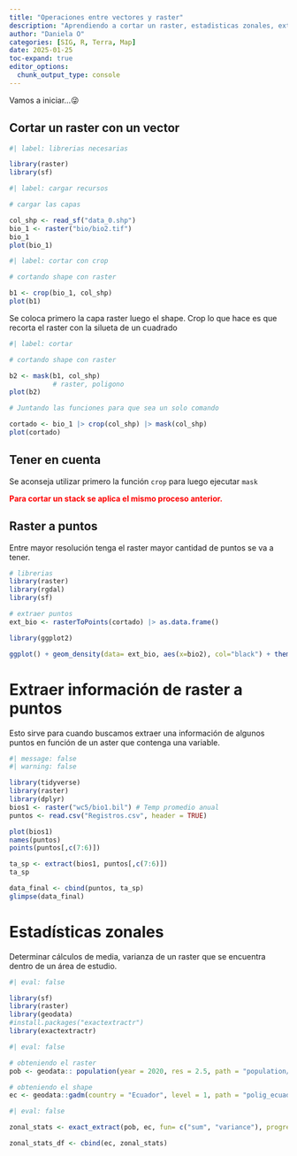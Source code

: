```yaml
---
title: "Operaciones entre vectores y raster"
description: "Aprendiendo a cortar un raster, estadisticas zonales, extraer información de puntos, etc "
author: "Daniela O"
categories: [SIG, R, Terra, Map]
date: 2025-01-25
toc-expand: true
editor_options: 
  chunk_output_type: console
---
```


Vamos a iniciar...😜

## Cortar un raster con un vector

```r
#| label: librerias necesarias

library(raster)
library(sf)
```

```r
#| label: cargar recursos

# cargar las capas 

col_shp <- read_sf("data_0.shp")
bio_1 <- raster("bio/bio2.tif")
bio_1
plot(bio_1)
```

```r
#| label: cortar con crop

# cortando shape con raster

b1 <- crop(bio_1, col_shp)
plot(b1)
```

Se coloca primero la capa raster luego el shape. Crop lo que hace es que recorta el raster con la silueta de un cuadrado

```r
#| label: cortar

# cortando shape con raster

b2 <- mask(b1, col_shp)
           # raster, poligono 
plot(b2)
```

```r
# Juntando las funciones para que sea un solo comando

cortado <- bio_1 |> crop(col_shp) |> mask(col_shp)
plot(cortado)
```

::: callout-important
## Tener en cuenta

Se aconseja utilizar primero la función `crop` para luego ejecutar `mask`
:::

[**Para cortar un stack se aplica el mismo proceso anterior.**]{style="color:red;"}

## Raster a puntos

Entre mayor resolución tenga el raster mayor cantidad de puntos se va a tener.

```r
# librerias
library(raster)
library(rgdal)
library(sf)
```

```r
# extraer puntos 
ext_bio <- rasterToPoints(cortado) |> as.data.frame()

library(ggplot2)

ggplot() + geom_density(data= ext_bio, aes(x=bio2), col="black") + theme_bw()
```

# Extraer información de raster a puntos

Esto sirve para cuando buscamos extraer una información de algunos puntos en función de un aster que contenga una variable.

```r
#| message: false
#| warning: false

library(tidyverse)
library(raster)
library(dplyr)
bios1 <- raster("wc5/bio1.bil") # Temp promedio anual 
puntos <- read.csv("Registros.csv", header = TRUE)
```

```r
plot(bios1)
names(puntos)
points(puntos[,c(7:6)])
```

```r
ta_sp <- extract(bios1, puntos[,c(7:6)])
ta_sp
```

```r
data_final <- cbind(puntos, ta_sp)
glimpse(data_final)
```

# Estadísticas zonales

Determinar cálculos de media, varianza de un raster que se encuentra dentro de un área de estudio.

```r
#| eval: false

library(sf)
library(raster)
library(geodata)
#install.packages("exactextractr")
library(exactextractr)
```

```r
#| eval: false

# obteniendo el raster
pob <- geodata:: population(year = 2020, res = 2.5, path = "population/")

# obteniendo el shape 
ec <- geodata::gadm(country = "Ecuador", level = 1, path = "polig_ecuador/") |> st_as_sf()

```

```r
#| eval: false

zonal_stats <- exact_extract(pob, ec, fun= c("sum", "variance"), progress= TRUE) # progress muestra una barra de progreso en la consola

zonal_stats_df <- cbind(ec, zonal_stats)
```
